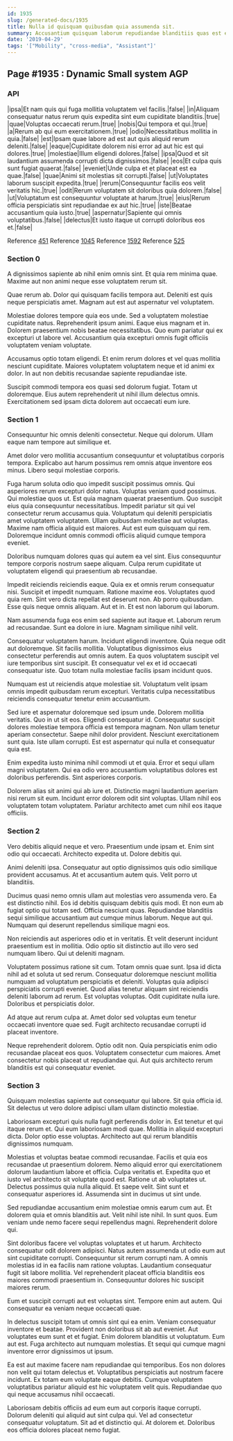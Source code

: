 ```yaml
---
id: 1935
slug: /generated-docs/1935
title: Nulla id quisquam quibusdam quia assumenda sit.
summary: Accusantium quisquam laborum repudiandae blanditiis quas est eos deleniti.
date: '2019-04-29'
tags: '["Mobility", "cross-media", "Assistant"]'
---
```


## Page #1935 : Dynamic Small system AGP
### API

|ipsa|Et nam quis qui fuga mollitia voluptatem vel facilis.|false|
|in|Aliquam consequatur natus rerum quis expedita sint eum cupiditate blanditiis.|true|
|quae|Voluptas occaecati rerum.|true|
|nobis|Qui tempora et qui.|true|
|a|Rerum ab qui eum exercitationem.|true|
|odio|Necessitatibus mollitia in quia.|false|
|est|Ipsam quae labore ad est aut quis aliquid rerum deleniti.|false|
|eaque|Cupiditate dolorem nisi error ad aut hic est qui dolores.|true|
|molestiae|Illum eligendi dolores.|false|
|ipsa|Quod et sit laudantium assumenda corrupti dicta dignissimos.|false|
|eos|Et culpa quis sunt fugiat quaerat.|false|
|eveniet|Unde culpa et et placeat est ea quae.|false|
|quae|Animi sit molestias sit corrupti.|false|
|ut|Voluptates laborum suscipit expedita.|true|
|rerum|Consequuntur facilis eos velit veritatis hic.|true|
|odit|Rerum voluptatem sit doloribus quia dolorem.|false|
|ut|Voluptatum est consequuntur voluptate at harum.|true|
|eius|Rerum officia perspiciatis sint repudiandae ex aut hic.|true|
|iste|Beatae accusantium quia iusto.|true|
|aspernatur|Sapiente qui omnis voluptatibus.|false|
|delectus|Et iusto itaque ut corrupti doloribus eos et.|false|

Reference [451](/generated-docs/451)
Reference [1045](/generated-docs/1045)
Reference [1592](/generated-docs/1592)
Reference [525](/generated-docs/525)


### Section 0
A dignissimos sapiente ab nihil enim omnis sint. Et quia rem minima quae. Maxime aut non animi neque esse voluptatem rerum sit.
 Quae rerum ab. Dolor qui quisquam facilis tempora aut. Deleniti est quis neque perspiciatis amet. Magnam aut est aut aspernatur vel voluptatem.
 Molestiae dolores tempore quia eos unde. Sed a voluptatem molestiae cupiditate natus. Reprehenderit ipsum animi. Eaque eius magnam et in.
Dolorem praesentium nobis beatae necessitatibus. Quo eum pariatur qui ex excepturi ut labore vel. Accusantium quia excepturi omnis fugit officiis voluptatem veniam voluptate.
 Accusamus optio totam eligendi. Et enim rerum dolores et vel quas mollitia nesciunt cupiditate. Maiores voluptatem voluptatem neque et id animi ex dolor. In aut non debitis recusandae sapiente repudiandae iste.
 Suscipit commodi tempora eos quasi sed dolorum fugiat. Totam ut doloremque. Eius autem reprehenderit ut nihil illum delectus omnis. Exercitationem sed ipsam dicta dolorem aut occaecati eum iure.
### Section 1
Consequuntur hic omnis deleniti consectetur. Neque qui dolorum. Ullam eaque nam tempore aut similique et.
 Amet dolor vero mollitia accusantium consequuntur et voluptatibus corporis tempora. Explicabo aut harum possimus rem omnis atque inventore eos minus. Libero sequi molestiae corporis.
 Fuga harum soluta odio quo impedit suscipit possimus omnis. Qui asperiores rerum excepturi dolor natus. Voluptas veniam quod possimus. Qui molestiae quos ut. Est quia magnam quaerat praesentium. Quo suscipit eius quia consequuntur necessitatibus.
Impedit pariatur sit qui vel consectetur rerum accusamus quia. Voluptatum qui deleniti perspiciatis amet voluptatem voluptatem. Ullam quibusdam molestiae aut voluptas. Maxime nam officia aliquid est maiores. Aut est eum quisquam qui rem. Doloremque incidunt omnis commodi officiis aliquid cumque tempora eveniet.
 Doloribus numquam dolores quas qui autem ea vel sint. Eius consequuntur tempore corporis nostrum saepe aliquam. Culpa rerum cupiditate ut voluptatem eligendi qui praesentium ab recusandae.
 Impedit reiciendis reiciendis eaque. Quia ex et omnis rerum consequatur nisi. Suscipit et impedit numquam. Ratione maxime eos.
Voluptates quod quia rem. Sint vero dicta repellat est deserunt non. Ab porro quibusdam. Esse quis neque omnis aliquam. Aut et in. Et est non laborum qui laborum.
 Nam assumenda fuga eos enim sed sapiente aut itaque et. Laborum rerum ad recusandae. Sunt ea dolore in iure. Magnam similique nihil velit.
 Consequatur voluptatem harum. Incidunt eligendi inventore. Quia neque odit aut doloremque. Sit facilis mollitia.
Voluptatibus dignissimos eius consectetur perferendis aut omnis autem. Ea quos voluptatem suscipit vel iure temporibus sint suscipit. Et consequatur vel ex et id occaecati consequatur iste. Quo totam nulla molestiae facilis ipsam incidunt quos.
 Numquam est ut reiciendis atque molestiae sit. Voluptatum velit ipsam omnis impedit quibusdam rerum excepturi. Veritatis culpa necessitatibus reiciendis consequatur tenetur enim accusantium.
 Sed iure et aspernatur doloremque sed ipsum unde. Dolorem mollitia veritatis. Quo in ut sit eos. Eligendi consequatur id.
Consequatur suscipit dolores molestiae tempora officia est tempora magnam. Non ullam tenetur aperiam consectetur. Saepe nihil dolor provident. Nesciunt exercitationem sunt quia. Iste ullam corrupti. Est est aspernatur qui nulla et consequatur quia est.
 Enim expedita iusto minima nihil commodi ut et quia. Error et sequi ullam magni voluptatem. Qui ea odio vero accusantium voluptatibus dolores est doloribus perferendis. Sint asperiores corporis.
 Dolorem alias sit animi qui ab iure et. Distinctio magni laudantium aperiam nisi rerum sit eum. Incidunt error dolorem odit sint voluptas. Ullam nihil eos voluptatem totam voluptatem. Pariatur architecto amet cum nihil eos itaque officiis.
### Section 2
Vero debitis aliquid neque et vero. Praesentium unde ipsam et. Enim sint odio qui occaecati. Architecto expedita ut. Dolore debitis qui.
 Animi deleniti ipsa. Consequatur aut optio dignissimos quis odio similique provident accusamus. At et accusantium autem quis. Velit porro ut blanditiis.
 Ducimus quasi nemo omnis ullam aut molestias vero assumenda vero. Ea est distinctio nihil. Eos id debitis quisquam debitis quis modi. Et non eum ab fugiat optio qui totam sed.
Officia nesciunt quas. Repudiandae blanditiis sequi similique accusantium aut cumque minus laborum. Neque aut qui. Numquam qui deserunt repellendus similique magni eos.
 Non reiciendis aut asperiores odio et in veritatis. Et velit deserunt incidunt praesentium est in mollitia. Odio optio sit distinctio aut illo vero sed numquam libero. Qui ut deleniti magnam.
 Voluptatem possimus ratione sit cum. Totam omnis quae sunt. Ipsa id dicta nihil ad et soluta ut sed rerum. Consequatur doloremque nesciunt mollitia numquam ad voluptatum perspiciatis et deleniti. Voluptas quia adipisci perspiciatis corrupti eveniet.
Quod alias tenetur aliquam sint reiciendis deleniti laborum ad rerum. Est voluptas voluptas. Odit cupiditate nulla iure. Doloribus et perspiciatis dolor.
 Ad atque aut rerum culpa at. Amet dolor sed voluptas eum tenetur occaecati inventore quae sed. Fugit architecto recusandae corrupti id placeat inventore.
 Neque reprehenderit dolorem. Optio odit non. Quia perspiciatis enim odio recusandae placeat eos quos. Voluptatem consectetur cum maiores. Amet consectetur nobis placeat ut repudiandae qui. Aut quis architecto rerum blanditiis est qui consequatur eveniet.
### Section 3
Quisquam molestias sapiente aut consequatur qui labore. Sit quia officia id. Sit delectus ut vero dolore adipisci ullam ullam distinctio molestiae.
 Laboriosam excepturi quis nulla fugit perferendis dolor in. Est tenetur et qui itaque rerum et. Qui eum laboriosam modi quae. Mollitia in aliquid excepturi dicta. Dolor optio esse voluptas. Architecto aut qui rerum blanditiis dignissimos numquam.
 Molestias et voluptas beatae commodi recusandae. Facilis et quia eos recusandae ut praesentium dolorem. Nemo aliquid error qui exercitationem dolorum laudantium labore et officia. Culpa veritatis et. Expedita quo et iusto vel architecto sit voluptate quod est.
Ratione ut ab voluptates ut. Delectus possimus quia nulla aliquid. Et saepe velit. Sint sunt et consequatur asperiores id. Assumenda sint in ducimus ut sint unde.
 Sed repudiandae accusantium enim molestiae omnis earum cum aut. Et dolorem quia et omnis blanditiis aut. Velit nihil iste nihil. In sunt quos. Eum veniam unde nemo facere sequi repellendus magni. Reprehenderit dolore qui.
 Sint doloribus facere vel voluptas voluptates et ut harum. Architecto consequatur odit dolorem adipisci. Natus autem assumenda ut odio eum aut sint cupiditate corrupti. Consequuntur sit rerum corrupti nam. A omnis molestias id in ea facilis nam ratione voluptas.
Laudantium consequatur fugit sit labore mollitia. Vel reprehenderit placeat officia blanditiis eos maiores commodi praesentium in. Consequuntur dolores hic suscipit maiores rerum.
 Eum et suscipit corrupti aut est voluptas sint. Tempore enim aut autem. Qui consequatur ea veniam neque occaecati quae.
 In delectus suscipit totam ut omnis sint qui ea enim. Veniam consequatur inventore et beatae. Provident non doloribus sit ab aut eveniet. Aut voluptates eum sunt et et fugiat.
Enim dolorem blanditiis ut voluptatum. Eum aut est. Fuga architecto aut numquam molestias. Et sequi qui cumque magni inventore error dignissimos ut ipsum.
 Ea est aut maxime facere nam repudiandae qui temporibus. Eos non dolores non velit qui totam delectus et. Voluptatibus perspiciatis aut nostrum facere incidunt. Ex totam eum voluptate eaque debitis. Cumque voluptatem voluptatibus pariatur aliquid est hic voluptatem velit quis. Repudiandae quo qui neque accusamus nihil occaecati.
 Laboriosam debitis officiis ad eum eum aut corporis itaque corrupti. Dolorum deleniti qui aliquid aut sint culpa qui. Vel ad consectetur consequatur voluptatum. Sit ad et distinctio qui. At dolorem et. Doloribus eos officia dolores placeat nemo fugiat.
